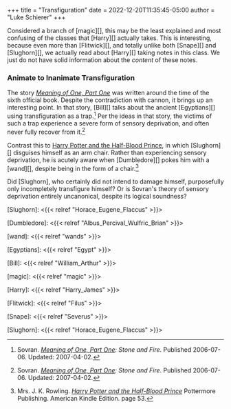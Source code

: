 +++
title = "Transfiguration"
date = 2022-12-20T11:35:45-05:00
author = "Luke Schierer"
+++

Considered a branch of [magic][], this may be the least explained and most
confusing of the classes that [Harry][] actually takes.  This is interesting,
because even more than [Flitwick][], and totally unlike both [Snape][] and
[Slughorn][], we actually read about [Harry][] taking notes in this class.  We
just do not have solid information about the *content* of these notes.

### Animate to Inanimate Transfiguration

The story _[Meaning of One, Part One][]_ was written around the time of the
sixth official book.  Despite the contradiction with cannon, it brings up an
interesting point.  In that story, [Bill][] talks about the ancient
[Egyptians][] using transfiguration as a trap.[^221220-1]  Per the ideas in
that story, the victims of such a trap experience a severe form of sensory
deprivation, and often never fully recover from it.[^221220-2]  

Contrast this to [Harry Potter and the Half-Blood Prince][], in which
[Slughorn][] disguises himself as an arm chair.  Rather than experiencing
sensory deprivation, he is acutely aware when [Dumbledore][] pokes him with a
[wand][], despite being in the form of a chair.[^221220-3]

Did [Slughorn], who certainly did not intend to damage himself, purposefully
only incompletely transfigure himself?  Or is Sovran's theory of sensory
deprivation entirely uncanonical, despite its logical soundness?

[Slughorn]: <{{< relref "Horace_Eugene_Flaccus" >}}>

[Dumbledore]: <{{< relref "Albus_Percival_Wulfric_Brian" >}}>

[wand]: <{{< relref "wands" >}}>

[^221220-3]: Mrs. J. K. Rowling. 
    _[Harry Potter and the Half-Blood Prince][]_
    Pottermore Publishing. American Kindle Edition. page 53. 

[Harry Potter and the Half-Blood Prince]: <https://www.librarything.com/work/1133624/book/203684961> 

[^221220-1]: Sovran. _[Meaning of One, Part One][]: Stone and Fire_. Published 2006-07-06. Updated: 2007-04-02. 

[^221220-2]: Sovran. _[Meaning of One, Part One][]: Stone and Fire_. Published 2006-07-06. Updated: 2007-04-02. 

[Meaning of One, Part One]: <https://www.siye.co.uk/siye/series.php?seriesid=54>

[Egyptians]: <{{< relref "Egypt" >}}>

[Bill]: <{{< relref "William_Arthur" >}}>

[magic]: <{{< relref "magic" >}}>

[Harry]: <{{< relref "Harry_James" >}}>

[Flitwick]: <{{< relref "Filus" >}}>

[Snape]: <{{< relref "Severus" >}}>

[Slughorn]: <{{< relref "Horace_Eugene_Flaccus" >}}>

